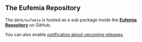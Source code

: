 
## The Eufemia Repository

The `@dnb/eufemia` is hosted as a sub package inside the [**<Icon icon={EufemiaLogo} size="large" /> Eufemia Repository**](https://github.com/dnbexperience/eufemia) on GitHub.

You can also enable [<Icon icon={GithubLogo} size="default" /> notification about upcoming releases](https://help.github.com/articles/watching-and-unwatching-releases-for-a-repository/).
